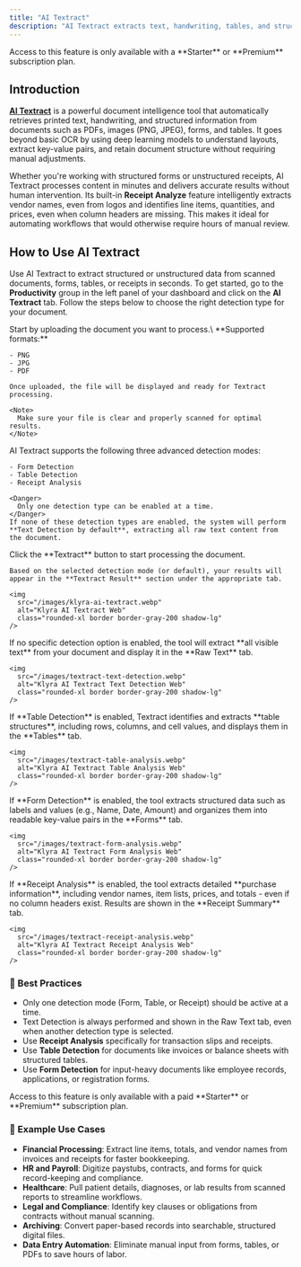 ```yaml
---
title: "AI Textract"
description: "AI Textract extracts text, handwriting, tables, and structured data from scanned documents using advanced machine learning, offering far more than traditional OCR."
---
```


<Warning>
  Access to this feature is only available with a **Starter** or **Premium** subscription plan.
</Warning>

## Introduction

[**AI Textract**](https://klyra.ai/page/ai-textract) is a powerful document intelligence tool that automatically retrieves printed text, handwriting, and structured information from documents such as PDFs, images (PNG, JPEG), forms, and tables. It goes beyond basic OCR by using deep learning models to understand layouts, extract key-value pairs, and retain document structure without requiring manual adjustments.

Whether you're working with structured forms or unstructured receipts, AI Textract processes content in minutes and delivers accurate results without human intervention. Its built-in **Receipt Analyze** feature intelligently extracts vendor names, even from logos and identifies line items, quantities, and prices, even when column headers are missing. This makes it ideal for automating workflows that would otherwise require hours of manual review.

## How to Use AI Textract

Use AI Textract to extract structured or unstructured data from scanned documents, forms, tables, or receipts in seconds. To get started, go to the **Productivity** group in the left panel of your dashboard and click on the **AI Textract** tab. Follow the steps below to choose the right detection type for your document.

<Steps>
  <Step title="Upload Your Document">
    Start by uploading the document you want to process.\
    **Supported formats:**

    - PNG
    - JPG
    - PDF

    Once uploaded, the file will be displayed and ready for Textract processing.

    <Note>
      Make sure your file is clear and properly scanned for optimal results.
    </Note>
  </Step>
  <Step title="Choose Detection Type">
    AI Textract supports the following three advanced detection modes:

    - Form Detection
    - Table Detection
    - Receipt Analysis

    <Danger>
      Only one detection type can be enabled at a time.
    </Danger>
    If none of these detection types are enabled, the system will perform **Text Detection by default**, extracting all raw text content from the document.
  </Step>
  <Step title="Run Textract">
    Click the **Textract** button to start processing the document.

    Based on the selected detection mode (or default), your results will appear in the **Textract Result** section under the appropriate tab.

    <img
      src="/images/klyra-ai-textract.webp"
      alt="Klyra AI Textract Web"
      class="rounded-xl border border-gray-200 shadow-lg"
    />
  </Step>
</Steps>

<Tabs>
  <Tab title="Text Detection">
    If no specific detection option is enabled, the tool will extract **all visible text** from your document and display it in the **Raw Text** tab.

    <img
      src="/images/textract-text-detection.webp"
      alt="Klyra AI Textract Text Detection Web"
      class="rounded-xl border border-gray-200 shadow-lg"
    />
  </Tab>
  <Tab title="Table Detection">
    If **Table Detection** is enabled, Textract identifies and extracts **table structures**, including rows, columns, and cell values, and displays them in the **Tables** tab.

    <img
      src="/images/textract-table-analysis.webp"
      alt="Klyra AI Textract Table Analysis Web"
      class="rounded-xl border border-gray-200 shadow-lg"
    />
  </Tab>
  <Tab title="Form Detection">
    If **Form Detection** is enabled, the tool extracts structured data such as labels and values (e.g., Name, Date, Amount) and organizes them into readable key-value pairs in the **Forms** tab.

    <img
      src="/images/textract-form-analysis.webp"
      alt="Klyra AI Textract Form Analysis Web"
      class="rounded-xl border border-gray-200 shadow-lg"
    />
  </Tab>
  <Tab title="Receipt Analysis">
    If **Receipt Analysis** is enabled, the tool extracts detailed **purchase information**, including vendor names, item lists, prices, and totals - even if no column headers exist. Results are shown in the **Receipt Summary** tab.

    <img
      src="/images/textract-receipt-analysis.webp"
      alt="Klyra AI Textract Receipt Analysis Web"
      class="rounded-xl border border-gray-200 shadow-lg"
    />
  </Tab>
</Tabs>

### 🧠 Best Practices

- Only one detection mode (Form, Table, or Receipt) should be active at a time.
- Text Detection is always performed and shown in the Raw Text tab, even when another detection type is selected.
- Use **Receipt Analysis** specifically for transaction slips and receipts.
- Use **Table Detection** for documents like invoices or balance sheets with structured tables.
- Use **Form Detection** for input-heavy documents like employee records, applications, or registration forms.

<Warning>
  Access to this feature is only available with a paid **Starter** or **Premium** subscription plan.
</Warning>

### 📌 Example Use Cases

- **Financial Processing**: Extract line items, totals, and vendor names from invoices and receipts for faster bookkeeping.
- **HR and Payroll**: Digitize paystubs, contracts, and forms for quick record-keeping and compliance.
- **Healthcare**: Pull patient details, diagnoses, or lab results from scanned reports to streamline workflows.
- **Legal and Compliance**: Identify key clauses or obligations from contracts without manual scanning.
- **Archiving**: Convert paper-based records into searchable, structured digital files.
- **Data Entry Automation**: Eliminate manual input from forms, tables, or PDFs to save hours of labor.